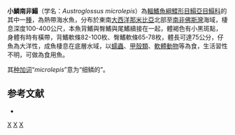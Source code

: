{{Speciesbox
| taxon = Austroglossus microlepis 
| status = DD
| status_system = IUCN3.1
| image = Austroglossus microlepis.jpg
| binomial_authority = [[Bleeker|Bleeker]], 1863
| synonyms = *''Synaptura microlepis'' <small>Bleeker, 1863</small>
}}

'''小鱗南非鰨'''（学名：''Austroglossus microlepis''）為[[輻鰭魚綱|輻鰭魚綱]][[鰈形目|鰈形目]][[鰨亞目|鰨亞目]][[鰨科|鰨科]]的其中一[[種|種]]，為熱帶海水魚，分布於東南[[大西洋|大西洋]][[那米比亞|那米比亞]]北部至[[南非|南非]][[佛斯灣|佛斯灣]]海域，棲息深度100-400公尺，本魚背鰭與臀鰭與尾鰭續接在一起，體褐色有小黑斑點，身體有時有橫帶，背鰭軟條82-100枚、臀鰭軟條65-78枚，體長可達75公分，仔魚為大洋性，成魚棲息在底層水域，以[[蠕蟲|蠕蟲]]、[[甲殼類|甲殼類]]、[[軟體動物|軟體動物]]等為食，生活習性不明，可做為食用魚。

其[[种加词|种加词]]“''microlepis''”意为“细鳞的”。

==参考文献==
*{{FishBase_species|genus=Austroglossus|species=microlepis|year=2014|month=4}}

{{taxonbar}}
[[Category:1863年描述的鱼类|X]]
[[Category:食用魚|X]]
[[Category:南非鰨屬|X]]